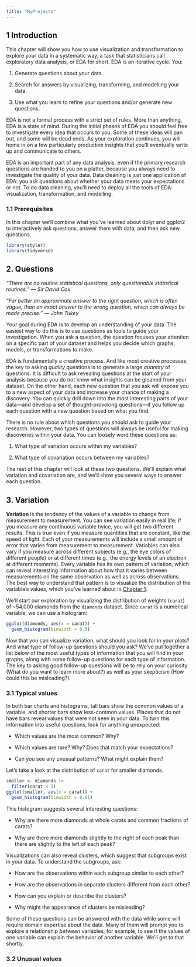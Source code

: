 ```yaml
---
title: "MyProjects"
---
```


## 1 Introduction

This chapter will show you how to use visualization and transformation to explore your data in a systematic way, a task that statisticians call exploratory data analysis, or EDA for short. EDA is an iterative cycle. You:

1.  Generate questions about your data.

2.  Search for answers by visualizing, transforming, and modelling your data.

3.  Use what you learn to refine your questions and/or generate new questions.

EDA is not a formal process with a strict set of rules. More than anything, EDA is a state of mind. During the initial phases of EDA you should feel free to investigate every idea that occurs to you. Some of these ideas will pan out, and some will be dead ends. As your exploration continues, you will home in on a few particularly productive insights that you’ll eventually write up and communicate to others.

EDA is an important part of any data analysis, even if the primary research questions are handed to you on a platter, because you always need to investigate the quality of your data. Data cleaning is just one application of EDA: you ask questions about whether your data meets your expectations or not. To do data cleaning, you’ll need to deploy all the tools of EDA: visualization, transformation, and modelling.

### 1.1 Prerequisites

In this chapter we’ll combine what you’ve learned about dplyr and ggplot2 to interactively ask questions, answer them with data, and then ask new questions.

```r
library(styler)
library(tidyverse)
```

## 2. Questions

*“There are no routine statistical questions, only questionable statistical routines.” — Sir David Cox*

*“Far better an approximate answer to the right question, which is often vague, than an exact answer to the wrong question, which can always be made precise.” — John Tukey*

Your goal during EDA is to develop an understanding of your data. The easiest way to do this is to use questions as tools to guide your investigation. When you ask a question, the question focuses your attention on a specific part of your dataset and helps you decide which graphs, models, or transformations to make.

EDA is fundamentally a creative process. And like most creative processes, the key to asking *quality* questions is to generate a large *quantity* of questions. It is difficult to ask revealing questions at the start of your analysis because you do not know what insights can be gleaned from your dataset. On the other hand, each new question that you ask will expose you to a new aspect of your data and increase your chance of making a discovery. You can quickly drill down into the most interesting parts of your data—and develop a set of thought-provoking questions—if you follow up each question with a new question based on what you find.

There is no rule about which questions you should ask to guide your research. However, two types of questions will always be useful for making discoveries within your data. You can loosely word these questions as:

1.  What type of variation occurs within my variables?

2.  What type of covariation occurs between my variables?

The rest of this chapter will look at these two questions. We’ll explain what variation and covariation are, and we’ll show you several ways to answer each question.

## 3. Variation

**Variation** is the tendency of the values of a variable to change from measurement to measurement. You can see variation easily in real life; if you measure any continuous variable twice, you will get two different results. This is true even if you measure quantities that are constant, like the speed of light. Each of your measurements will include a small amount of error that varies from measurement to measurement. Variables can also vary if you measure across different subjects (e.g., the eye colors of different people) or at different times (e.g., the energy levels of an electron at different moments). Every variable has its own pattern of variation, which can reveal interesting information about how that it varies between measurements on the same observation as well as across observations. The best way to understand that pattern is to visualize the distribution of the variable’s values, which you’ve learned about in [Chapter 1](https://r4ds.hadley.nz/data-visualize).

We’ll start our exploration by visualizing the distribution of weights (`carat`) of \~54,000 diamonds from the `diamonds` dataset. Since `carat` is a numerical variable, we can use a histogram:

```r
ggplot(diamonds, aes(x = carat)) + 
  geom_histogram(binwidth = 0.5)
```

Now that you can visualize variation, what should you look for in your plots? And what type of follow-up questions should you ask? We’ve put together a list below of the most useful types of information that you will find in your graphs, along with some follow-up questions for each type of information. The key to asking good follow-up questions will be to rely on your curiosity (What do you want to learn more about?) as well as your skepticism (How could this be misleading?).

### 3.1 Typical values

In both bar charts and histograms, tall bars show the common values of a variable, and shorter bars show less-common values. Places that do not have bars reveal values that were not seen in your data. To turn this information into useful questions, look for anything unexpected:

-   Which values are the most common? Why?

-   Which values are rare? Why? Does that match your expectations?

-   Can you see any unusual patterns? What might explain them?

Let’s take a look at the distribution of `carat` for smaller diamonds.

```r
smaller <- diamonds |> 
  filter(carat < 3)
ggplot(smaller, aes(x = carat)) +
  geom_histogram(binwidth = 0.01)
```

This histogram suggests several interesting questions:

-   Why are there more diamonds at whole carats and common fractions of carats?

-   Why are there more diamonds slightly to the right of each peak than there are slightly to the left of each peak?

Visualizations can also reveal clusters, which suggest that subgroups exist in your data. To understand the subgroups, ask:

-   How are the observations within each subgroup similar to each other?

-   How are the observations in separate clusters different from each other?

-   How can you explain or describe the clusters?

-   Why might the appearance of clusters be misleading?

Some of these questions can be answered with the data while some will require domain expertise about the data. Many of them will prompt you to explore a relationship *between* variables, for example, to see if the values of one variable can explain the behavior of another variable. We’ll get to that shortly.

### 3.2 Unusual values
